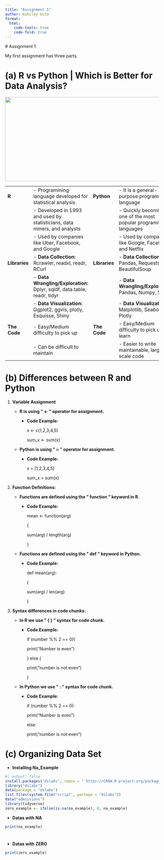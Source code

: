 ```yaml
---
title: "Assignment 1"
author: Kubilay Usta
format:
  html:
    code-tools: true
    code-fold: true
---
```


\# Assignment 1

My first assignment has three parts.

# **(a) R vs Python \| Which is Better for Data Analysis?**

![](images/Python_vs._R_for_Data_Science__What_s_the_Difference__klxnwh.webp){width="754" height="275"}

|               |                                                                           |               |                                                                   |
|----------|---------------------------|---------|----------------------------|
| **R**         | \- Programming language developed for statistical analysis                | **Python**    | \- It is a general-purpose programming language                   |
|               | \- Developed in 1993 and used by statisticians, data miners, and analysts |               | \- Quickly becoming one of the most popular programming languages |
|               | \- Used by companies like Uber, Facebook, and Google                      |               | \- Used by companies like Google, Facebook, and Netflix           |
| **Libraries** | \- **Data Collection:** Rcrawler, readxl, readr, RCurl                    | **Libraries** | \- **Data Collection:** Pandas, Requests, BeautifulSoup           |
|               | \- **Data Wrangling/Exploration:** Dplyr, sqldf, data.table, readr, tidyr |               | \- **Data Wrangling/Exploration:** Pandas, Numpy, Scipy           |
|               | \- **Data Visualization:** Ggplot2, ggvis, plotly, Esquisse, Shiny        |               | \- **Data Visualization:** Matplotlib, Seaborn, Plotly            |
| **The Code**  | \- Easy/Medium difficulty to pick up                                      | **The Code**  | \- Easy/Medium difficulty to pick up and learn                    |
|               | \- Can be difficult to maintain                                           |               | \- Easier to write maintainable, large-scale code                 |

# **(b) Differences between R and Python**

1.  **Variable Assignment**

    -   **R is using " \<- " operator for assignment.**

        -   **Code Example:**

            x \<- c(1,2,3,4,5)

            sum_x \<- sum(x)

    -   **Python is using " = " operator for assignment.**

        -   **Code Example:**

            x = \[1,2,3,4,5\]

            sum_x = sum(x)

2.  **Function Definitions:**

    -   **Functions are defined using the " function " keyword in R.**

        -   **Code Example:**

            mean \<- function(arg)

            {

            sum(arg) / length(arg)

            }

    -   **Functions are defined using the " def " keyword in Python.**

        -   **Code Example:**

            def mean(arg):

            {

            sum(arg) / len(arg)

            }

3.  **Syntax differences in code chunks:**

    -   **In R we use " { } " syntax for code chunk.**

        -   **Code Example:**

            if (number %% 2 == 0){

            print("Number is even")

            } else {

            print("number is not even")

            }

    -   **In Python we use " : " syntax for code chunk.**

        -   **Code Example:**

            if (number %% 2 == 0):

            print("Number is even")

            else:

            print("number is not even")

# **(c) Organizing Data Set**

-   **Installing Na_Example**

```r
#| output: false
install.packages("dslabs", repos = " https://CRAN.R-project.org/package=dslabs")
library("dslabs")
data(package = "dslabs")
list.files(system.file("script", package = "dslabs"))
data("admissions")
library(tidyverse)
zero_example <- ifelse(is.na(na_example), 0, na_example)
```

-   **Datas with NA**

```r
print(na_example) 

```

# 

-   **Datas with ZERO**

```r
print(zero_example)
```

\
